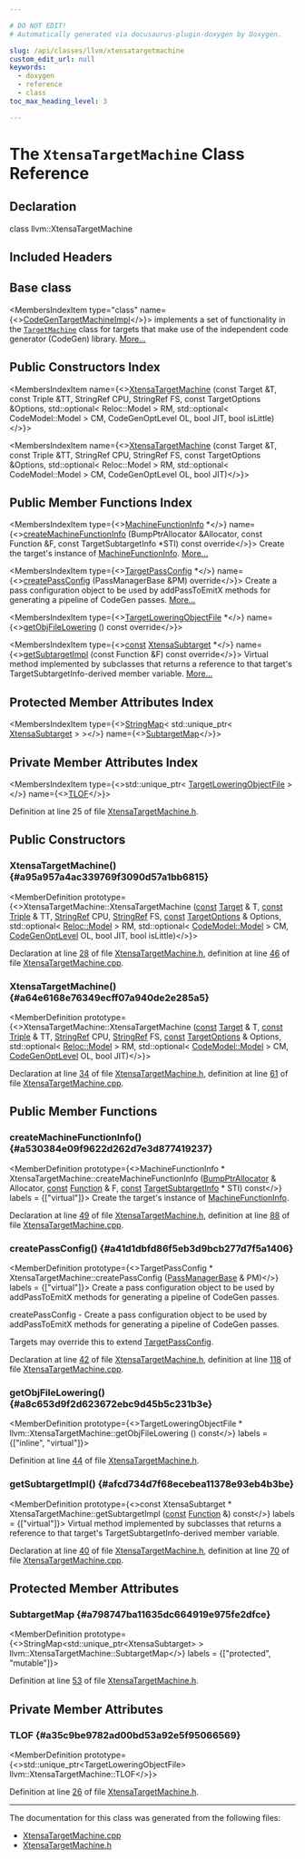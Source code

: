 ```yaml
---

# DO NOT EDIT!
# Automatically generated via docusaurus-plugin-doxygen by Doxygen.

slug: /api/classes/llvm/xtensatargetmachine
custom_edit_url: null
keywords:
  - doxygen
  - reference
  - class
toc_max_heading_level: 3

---
```





# The `XtensaTargetMachine` Class Reference

<DoxygenPage pluginConfig={pluginConfig}>



## Declaration

<CodeBlock>class llvm::XtensaTargetMachine</CodeBlock>

## Included Headers

<IncludesList>
<IncludesListItem
  filePath="Target/Xtensa/XtensaTargetMachine.h"
  permalink="/docs/api/files/lib/lib/target/lib/target/xtensa/xtensatargetmachine-h"
  isLocal="true" />
</IncludesList>

## Base class

<MembersIndex>

<MembersIndexItem
  type="class"
  name={<><a href="/docs/api/classes/llvm/codegentargetmachineimpl">CodeGenTargetMachineImpl</a></>}>
implements a set of functionality in the <code><a href="/docs/api/classes/llvm/targetmachine">TargetMachine</a></code> class for targets that make use of the independent code generator (CodeGen) library. <a href="/docs/api/classes/llvm/codegentargetmachineimpl/#details">More...</a>
</MembersIndexItem>

</MembersIndex>

## Public Constructors Index

<MembersIndex>

<MembersIndexItem
  name={<><a href="#a95a957a4ac339769f3090d57a1bb6815">XtensaTargetMachine</a> (const Target &amp;T, const Triple &amp;TT, StringRef CPU, StringRef FS, const TargetOptions &amp;Options, std::optional&lt; Reloc::Model &gt; RM, std::optional&lt; CodeModel::Model &gt; CM, CodeGenOptLevel OL, bool JIT, bool isLittle)</>}>
</MembersIndexItem>

<MembersIndexItem
  name={<><a href="#a64e6168e76349ecff07a940de2e285a5">XtensaTargetMachine</a> (const Target &amp;T, const Triple &amp;TT, StringRef CPU, StringRef FS, const TargetOptions &amp;Options, std::optional&lt; Reloc::Model &gt; RM, std::optional&lt; CodeModel::Model &gt; CM, CodeGenOptLevel OL, bool JIT)</>}>
</MembersIndexItem>

</MembersIndex>

## Public Member Functions Index

<MembersIndex>

<MembersIndexItem
  type={<><a href="/docs/api/structs/llvm/machinefunctioninfo">MachineFunctionInfo</a> &#42;</>}
  name={<><a href="#a530384e09f9622d262d7e3d877419237">createMachineFunctionInfo</a> (BumpPtrAllocator &amp;Allocator, const Function &amp;F, const TargetSubtargetInfo &#42;STI) const override</>}>
Create the target&#39;s instance of <a href="/docs/api/structs/llvm/machinefunctioninfo">MachineFunctionInfo</a>. <a href="#a530384e09f9622d262d7e3d877419237">More...</a>
</MembersIndexItem>

<MembersIndexItem
  type={<><a href="/docs/api/classes/llvm/targetpassconfig">TargetPassConfig</a> &#42;</>}
  name={<><a href="#a41d1dbfd86f5eb3d9bcb277d7f5a1406">createPassConfig</a> (PassManagerBase &amp;PM) override</>}>
Create a pass configuration object to be used by addPassToEmitX methods for generating a pipeline of CodeGen passes. <a href="#a41d1dbfd86f5eb3d9bcb277d7f5a1406">More...</a>
</MembersIndexItem>

<MembersIndexItem
  type={<><a href="/docs/api/classes/llvm/targetloweringobjectfile">TargetLoweringObjectFile</a> &#42;</>}
  name={<><a href="#a8c653d9f2d623672ebc9d45b5c231b3e">getObjFileLowering</a> () const override</>}>
</MembersIndexItem>

<MembersIndexItem
  type={<><a href="/docs/api/files/lib/lib/target/lib/target/aarch64/aarch64promoteconstant-cpp/#a90f8350fecae261c25be85d38b451bff">const</a> <a href="/docs/api/classes/llvm/xtensasubtarget">XtensaSubtarget</a> &#42;</>}
  name={<><a href="#afcd734d7f68ecebea11378e93eb4b3be">getSubtargetImpl</a> (const Function &amp;F) const override</>}>
Virtual method implemented by subclasses that returns a reference to that target&#39;s TargetSubtargetInfo-derived member variable. <a href="#afcd734d7f68ecebea11378e93eb4b3be">More...</a>
</MembersIndexItem>

</MembersIndex>

## Protected Member Attributes Index

<MembersIndex>

<MembersIndexItem
  type={<><a href="/docs/api/classes/llvm/stringmap">StringMap</a>&lt; std::unique&#95;ptr&lt; <a href="/docs/api/classes/llvm/xtensasubtarget">XtensaSubtarget</a> &gt; &gt;</>}
  name={<><a href="#a798747ba11635dc664919e975fe2dfce">SubtargetMap</a></>}>
</MembersIndexItem>

</MembersIndex>

## Private Member Attributes Index

<MembersIndex>

<MembersIndexItem
  type={<>std::unique&#95;ptr&lt; <a href="/docs/api/classes/llvm/targetloweringobjectfile">TargetLoweringObjectFile</a> &gt;</>}
  name={<><a href="#a35c9be9782ad00bd53a92e5f95066569">TLOF</a></>}>
</MembersIndexItem>

</MembersIndex>


Definition at line 25 of file <a href="/docs/api/files/lib/lib/target/lib/target/xtensa/xtensatargetmachine-h">XtensaTargetMachine.h</a>.

<SectionDefinition>

## Public Constructors

### XtensaTargetMachine() {#a95a957a4ac339769f3090d57a1bb6815}

<MemberDefinition
  prototype={<>XtensaTargetMachine::XtensaTargetMachine (<a href="/docs/api/files/lib/lib/target/lib/target/aarch64/aarch64promoteconstant-cpp/#a90f8350fecae261c25be85d38b451bff">const</a> <a href="/docs/api/classes/llvm/target">Target</a> &amp; T, <a href="/docs/api/files/lib/lib/target/lib/target/aarch64/aarch64promoteconstant-cpp/#a90f8350fecae261c25be85d38b451bff">const</a> <a href="/docs/api/classes/llvm/triple">Triple</a> &amp; TT, <a href="/docs/api/classes/llvm/stringref">StringRef</a> CPU, <a href="/docs/api/classes/llvm/stringref">StringRef</a> FS, <a href="/docs/api/files/lib/lib/target/lib/target/aarch64/aarch64promoteconstant-cpp/#a90f8350fecae261c25be85d38b451bff">const</a> <a href="/docs/api/classes/llvm/targetoptions">TargetOptions</a> &amp; Options, std::optional&lt; <a href="/docs/api/namespaces/llvm/reloc/#af59f6dc86e80aaf56f1afd155eebf568">Reloc::Model</a> &gt; RM, std::optional&lt; <a href="/docs/api/namespaces/llvm/codemodel/#afc59396a9e5809fc92938e203d91a8df">CodeModel::Model</a> &gt; CM, <a href="/docs/api/namespaces/llvm/#a8ec1bf8d7b792ca9fac56f8514db18d2">CodeGenOptLevel</a> OL, bool JIT, bool isLittle)</>}>

Declaration at line <a href="/docs/api/files/lib/lib/target/lib/target/xtensa/xtensatargetmachine-h/#l00028">28</a> of file <a href="/docs/api/files/lib/lib/target/lib/target/xtensa/xtensatargetmachine-h">XtensaTargetMachine.h</a>, definition at line <a href="/docs/api/files/lib/lib/target/lib/target/xtensa/xtensatargetmachine-cpp/#l00046">46</a> of file <a href="/docs/api/files/lib/lib/target/lib/target/xtensa/xtensatargetmachine-cpp">XtensaTargetMachine.cpp</a>.
</MemberDefinition>

### XtensaTargetMachine() {#a64e6168e76349ecff07a940de2e285a5}

<MemberDefinition
  prototype={<>XtensaTargetMachine::XtensaTargetMachine (<a href="/docs/api/files/lib/lib/target/lib/target/aarch64/aarch64promoteconstant-cpp/#a90f8350fecae261c25be85d38b451bff">const</a> <a href="/docs/api/classes/llvm/target">Target</a> &amp; T, <a href="/docs/api/files/lib/lib/target/lib/target/aarch64/aarch64promoteconstant-cpp/#a90f8350fecae261c25be85d38b451bff">const</a> <a href="/docs/api/classes/llvm/triple">Triple</a> &amp; TT, <a href="/docs/api/classes/llvm/stringref">StringRef</a> CPU, <a href="/docs/api/classes/llvm/stringref">StringRef</a> FS, <a href="/docs/api/files/lib/lib/target/lib/target/aarch64/aarch64promoteconstant-cpp/#a90f8350fecae261c25be85d38b451bff">const</a> <a href="/docs/api/classes/llvm/targetoptions">TargetOptions</a> &amp; Options, std::optional&lt; <a href="/docs/api/namespaces/llvm/reloc/#af59f6dc86e80aaf56f1afd155eebf568">Reloc::Model</a> &gt; RM, std::optional&lt; <a href="/docs/api/namespaces/llvm/codemodel/#afc59396a9e5809fc92938e203d91a8df">CodeModel::Model</a> &gt; CM, <a href="/docs/api/namespaces/llvm/#a8ec1bf8d7b792ca9fac56f8514db18d2">CodeGenOptLevel</a> OL, bool JIT)</>}>

Declaration at line <a href="/docs/api/files/lib/lib/target/lib/target/xtensa/xtensatargetmachine-h/#l00034">34</a> of file <a href="/docs/api/files/lib/lib/target/lib/target/xtensa/xtensatargetmachine-h">XtensaTargetMachine.h</a>, definition at line <a href="/docs/api/files/lib/lib/target/lib/target/xtensa/xtensatargetmachine-cpp/#l00061">61</a> of file <a href="/docs/api/files/lib/lib/target/lib/target/xtensa/xtensatargetmachine-cpp">XtensaTargetMachine.cpp</a>.
</MemberDefinition>

</SectionDefinition>

<SectionDefinition>

## Public Member Functions

### createMachineFunctionInfo() {#a530384e09f9622d262d7e3d877419237}

<MemberDefinition
  prototype={<>MachineFunctionInfo &#42; XtensaTargetMachine::createMachineFunctionInfo (<a href="/docs/api/namespaces/llvm/#a8e612822d4ba7bb36c9c79582a567108">BumpPtrAllocator</a> &amp; Allocator, <a href="/docs/api/files/lib/lib/target/lib/target/aarch64/aarch64promoteconstant-cpp/#a90f8350fecae261c25be85d38b451bff">const</a> <a href="/docs/api/classes/llvm/function">Function</a> &amp; F, <a href="/docs/api/files/lib/lib/target/lib/target/aarch64/aarch64promoteconstant-cpp/#a90f8350fecae261c25be85d38b451bff">const</a> <a href="/docs/api/classes/llvm/targetsubtargetinfo">TargetSubtargetInfo</a> &#42; STI) const</>}
  labels = {["virtual"]}>
Create the target&#39;s instance of <a href="/docs/api/structs/llvm/machinefunctioninfo">MachineFunctionInfo</a>.

Declaration at line <a href="/docs/api/files/lib/lib/target/lib/target/xtensa/xtensatargetmachine-h/#l00049">49</a> of file <a href="/docs/api/files/lib/lib/target/lib/target/xtensa/xtensatargetmachine-h">XtensaTargetMachine.h</a>, definition at line <a href="/docs/api/files/lib/lib/target/lib/target/xtensa/xtensatargetmachine-cpp/#l00088">88</a> of file <a href="/docs/api/files/lib/lib/target/lib/target/xtensa/xtensatargetmachine-cpp">XtensaTargetMachine.cpp</a>.
</MemberDefinition>

### createPassConfig() {#a41d1dbfd86f5eb3d9bcb277d7f5a1406}

<MemberDefinition
  prototype={<>TargetPassConfig &#42; XtensaTargetMachine::createPassConfig (<a href="/docs/api/classes/llvm/legacy/passmanagerbase">PassManagerBase</a> &amp; PM)</>}
  labels = {["virtual"]}>
Create a pass configuration object to be used by addPassToEmitX methods for generating a pipeline of CodeGen passes.

createPassConfig - Create a pass configuration object to be used by addPassToEmitX methods for generating a pipeline of CodeGen passes.

Targets may override this to extend <a href="/docs/api/classes/llvm/targetpassconfig">TargetPassConfig</a>.

Declaration at line <a href="/docs/api/files/lib/lib/target/lib/target/xtensa/xtensatargetmachine-h/#l00042">42</a> of file <a href="/docs/api/files/lib/lib/target/lib/target/xtensa/xtensatargetmachine-h">XtensaTargetMachine.h</a>, definition at line <a href="/docs/api/files/lib/lib/target/lib/target/xtensa/xtensatargetmachine-cpp/#l00118">118</a> of file <a href="/docs/api/files/lib/lib/target/lib/target/xtensa/xtensatargetmachine-cpp">XtensaTargetMachine.cpp</a>.
</MemberDefinition>

### getObjFileLowering() {#a8c653d9f2d623672ebc9d45b5c231b3e}

<MemberDefinition
  prototype={<>TargetLoweringObjectFile &#42; llvm::XtensaTargetMachine::getObjFileLowering () const</>}
  labels = {["inline", "virtual"]}>

Definition at line <a href="/docs/api/files/lib/lib/target/lib/target/xtensa/xtensatargetmachine-h/#l00044">44</a> of file <a href="/docs/api/files/lib/lib/target/lib/target/xtensa/xtensatargetmachine-h">XtensaTargetMachine.h</a>.
</MemberDefinition>

### getSubtargetImpl() {#afcd734d7f68ecebea11378e93eb4b3be}

<MemberDefinition
  prototype={<>const XtensaSubtarget &#42; XtensaTargetMachine::getSubtargetImpl (<a href="/docs/api/files/lib/lib/target/lib/target/aarch64/aarch64promoteconstant-cpp/#a90f8350fecae261c25be85d38b451bff">const</a> <a href="/docs/api/classes/llvm/function">Function</a> &amp;) const</>}
  labels = {["virtual"]}>
Virtual method implemented by subclasses that returns a reference to that target&#39;s TargetSubtargetInfo-derived member variable.

Declaration at line <a href="/docs/api/files/lib/lib/target/lib/target/xtensa/xtensatargetmachine-h/#l00040">40</a> of file <a href="/docs/api/files/lib/lib/target/lib/target/xtensa/xtensatargetmachine-h">XtensaTargetMachine.h</a>, definition at line <a href="/docs/api/files/lib/lib/target/lib/target/xtensa/xtensatargetmachine-cpp/#l00070">70</a> of file <a href="/docs/api/files/lib/lib/target/lib/target/xtensa/xtensatargetmachine-cpp">XtensaTargetMachine.cpp</a>.
</MemberDefinition>

</SectionDefinition>

<SectionDefinition>

## Protected Member Attributes

### SubtargetMap {#a798747ba11635dc664919e975fe2dfce}

<MemberDefinition
  prototype={<>StringMap&lt;std::unique&#95;ptr&lt;XtensaSubtarget&gt; &gt; llvm::XtensaTargetMachine::SubtargetMap</>}
  labels = {["protected", "mutable"]}>

Definition at line <a href="/docs/api/files/lib/lib/target/lib/target/xtensa/xtensatargetmachine-h/#l00053">53</a> of file <a href="/docs/api/files/lib/lib/target/lib/target/xtensa/xtensatargetmachine-h">XtensaTargetMachine.h</a>.
</MemberDefinition>

</SectionDefinition>

<SectionDefinition>

## Private Member Attributes

### TLOF {#a35c9be9782ad00bd53a92e5f95066569}

<MemberDefinition
  prototype={<>std::unique&#95;ptr&lt;TargetLoweringObjectFile&gt; llvm::XtensaTargetMachine::TLOF</>}>

Definition at line <a href="/docs/api/files/lib/lib/target/lib/target/xtensa/xtensatargetmachine-h/#l00026">26</a> of file <a href="/docs/api/files/lib/lib/target/lib/target/xtensa/xtensatargetmachine-h">XtensaTargetMachine.h</a>.
</MemberDefinition>

</SectionDefinition>

<hr/>

The documentation for this class was generated from the following files:

<ul>
<li><a href="/docs/api/files/lib/lib/target/lib/target/xtensa/xtensatargetmachine-cpp">XtensaTargetMachine.cpp</a></li>
<li><a href="/docs/api/files/lib/lib/target/lib/target/xtensa/xtensatargetmachine-h">XtensaTargetMachine.h</a></li>
</ul>

</DoxygenPage>
